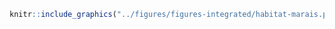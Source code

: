 <!-- #### Habitats - Marais {-} -->


<!-- -------------------------------------------------- -->

```r
knitr::include_graphics("../figures/figures-integrated/habitat-marais.png")
```

<br>
